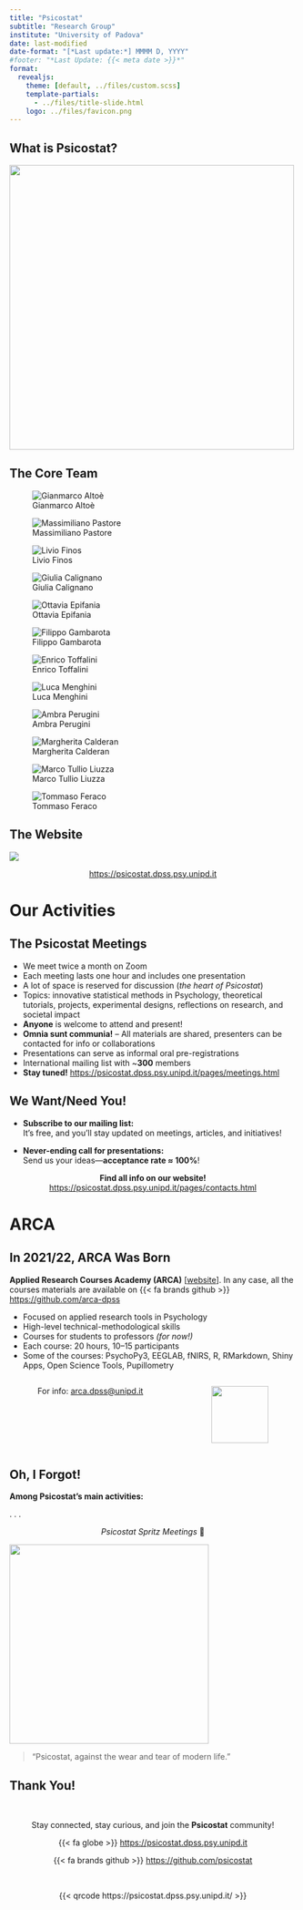 ```yaml
---
title: "Psicostat"
subtitle: "Research Group"
institute: "University of Padova"
date: last-modified 
date-format: "[*Last update:*] MMMM D, YYYY"
#footer: "*Last Update: {{< meta date >}}*"
format: 
  revealjs:
    theme: [default, ../files/custom.scss]
    template-partials:
      - ../files/title-slide.html
    logo: ../files/favicon.png
---
```



## What is Psicostat?

![](img/chi_siamo_2.png){fig-align="center" height="500px"}


## The Core Team

::: {layout-nrow=3}
![Gianmarco Altoè](img/altoe.png)

![Massimiliano Pastore](img/pastore.png)

![Livio Finos](img/finos.png)

![Giulia Calignano](img/calignano.png)

![Ottavia Epifania](img/epifania.png)

![Filippo Gambarota](img/gambarota.png)

![Enrico Toffalini](img/toffalini.png)

![Luca Menghini](img/menghini.png)

![Ambra Perugini](img/perugini.png)

![Margherita Calderan](img/calderan.png)

![Marco Tullio Liuzza](img/liuzza.png)

![Tommaso Feraco](img/feraco.png)
:::

## The Website

![](img/web_s.png){fig-align="center"}

<center>
[https://psicostat.dpss.psy.unipd.it](https://psicostat.dpss.psy.unipd.it)
</center>

# Our Activities

## The Psicostat Meetings

:::{.smaller}
- We meet twice a month on Zoom  
- Each meeting lasts one hour and includes one presentation  
- A lot of space is reserved for discussion (*the heart of Psicostat*)  
- Topics: innovative statistical methods in Psychology, theoretical tutorials, projects, experimental designs, reflections on research, and societal impact  
- **Anyone** is welcome to attend and present!  
- **Omnia sunt communia!** – All materials are shared, presenters can be contacted for info or collaborations  
- Presentations can serve as informal oral pre-registrations  
- International mailing list with ~**300** members  
- **Stay tuned!** [https://psicostat.dpss.psy.unipd.it/pages/meetings.html](https://psicostat.dpss.psy.unipd.it/pages/meetings.html)
:::

## We Want/Need You!

- **Subscribe to our mailing list:**  
  It's free, and you'll stay updated on meetings, articles, and initiatives!

- **Never-ending call for presentations:**  
  Send us your ideas—**acceptance rate ≈ 100%**!

<center>
**Find all info on our website!** [https://psicostat.dpss.psy.unipd.it/pages/contacts.html](https://psicostat.dpss.psy.unipd.it/pages/contacts.html)
</center>

# ARCA

## In 2021/22, ARCA Was Born

:::{.smaller}

**Applied Research Courses Academy (ARCA)** [[website](https://www.dpss.unipd.it/applied-research-courses-academy-arca)]. In any case, all the courses materials are available on {{< fa brands github >}} [https://github.com/arca-dpss](https://github.com/arca-dpss)

- Focused on applied research tools in Psychology  
- High-level technical-methodological skills  
- Courses for students to professors *(for now!)*  
- Each course: 20 hours, 10–15 participants  
- Some of the courses: PsychoPy3, EEGLAB, fNIRS, R, RMarkdown, Shiny Apps, Open Science Tools, Pupillometry

:::

<center>
::: {.columns}
::: {.column}
For info: [arca.dpss@unipd.it](mailto:arca.dpss@unipd.it)
:::
::: {.column}
![](img/arca_logo.png){width=100px}
:::
:::
</center>

## Oh, I Forgot!

**Among Psicostat's main activities:**  

. . .

<center>
*Psicostat Spritz Meetings* 🍹
</center>

![](img/cynar.png){height=350px fig-align="center"}

> "Psicostat, against the wear and tear of modern life."

## Thank You!

</br>

<center>
Stay connected, stay curious, and join the **Psicostat** community!

{{< fa globe >}} [https://psicostat.dpss.psy.unipd.it](https://psicostat.dpss.psy.unipd.it)

{{< fa brands github >}} [https://github.com/psicostat](https://github.com/psicostat)

</br>

{{< qrcode https://psicostat.dpss.psy.unipd.it/ >}}

</center>
